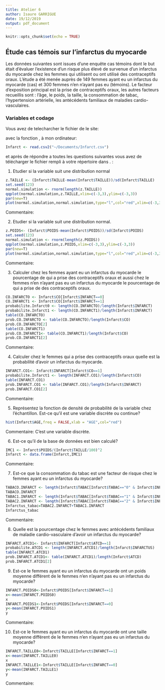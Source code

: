 ```yaml
---
title: Atelier 6 
author: Isaure GARRIGUE
date: 19/12/2019
output: pdf_document
---
```


```r
knitr::opts_chunk$set(echo = TRUE)
```

## Étude cas témois sur l'infarctus du myocarde

Les données suivantes sont issues d'une enquête cas témoins dont le but  était d'évaluer l'existence d'un risque plus élevé de survenue d'un infarctus du myocarde chez les femmes qui utilisent ou ont utilisé des contraceptifs oraux. L'étude a  été menée auprès de 149 femmes ayant eu un infarctus du myocarde (cas) et 300 femmes n'en n'ayant pas eu (témoins). Le facteur d’exposition principal est la prise de contraceptifs oraux, les autres facteurs recueillis sont : l'âge, le poids, la taille, la consommation de tabac, l'hypertension artérielle, les antécédents familiaux de maladies cardio-vasculaires.

### Variables et codage

\begin{tabular}{|l|p{5cm}|c|}
\hline
Description & Unite ou Codage & Variable \\
\hline
Infarctus du myocarde & 0 = Témoins; 1 = Cas & \texttt{INFARCT} \\
\hline
Prise de contraceptifs oraux & 0 = Jamais; 1 = Oui & \texttt{CO} \\
\hline
Consommation de tabac & 0 = Non;
1 = Fumeuse actuelle; 2 = Ancienne fumeuse & \texttt{TABAC} \\
\hline
Âge & Années & \texttt{AGE} \\
\hline
Poids & kg & \texttt{POIDS} \\
\hline
Taille & cm  & \texttt{TAILLE} \\
\hline 
Antécédents familiaux de maladie cardio-vasculaire & 0 = Non ; 1 = Oui & \texttt{ATCD} \\
\hline
Hypertension artérielle  &  0 = Non ; 1 = Oui & \texttt{HTA} \\
\hline
\end{tabular}

Vous avez de telecharcher le fichier \texttt{Infarct.csv} de le site:

\url{https://github.com/afalco/Atelier6/}

avec la fonction \texttt{read.csv2()}, à mon ordinateur:

```r
Infarct <- read.csv2("~/Documents/Infarct.csv")
```

et après de répondre a toutes les questions suivantes vous avez de télécharger le fichier \texttt{Atelier6.Rmd} rempli à votre répertoire dans \url{https://github.com/}. \textbf{La data limite pour le rentrer est le lundi 23 décembre 2019}:


 1. Etudier si la variable \texttt{TAILLE} suit une distribution normal
 
```r
z.TAILLE <- (Infarct$TAILLE-mean(Infarct$TAILLE))/sd(Infarct$TAILLE)
set.seed(123)
normal.simulation <- rnorm(length(z.TAILLE))
qqplot(normal.simulation,z.TAILLE,xlim=c(-3,3),ylim=c(-3,3))
par(new=T)
plot(normal.simulation,normal.simulation,type="l",col="red",xlim=c(-3,3),ylim=c(-3,3), xlab = "",ylab = "")
```

Commentaire:

 2. Etudier si la variable \texttt{POIDS} suit une distribution normal.
 
```r
z.POIDS<- (Infarct$POIDS-mean(Infarct$POIDS))/sd(Infarct$POIDS)
set.seed(123)
normal.simulation <- rnorm(length(z.POIDS))
qqplot(normal.simulation,z.POIDS,xlim=c(-3,3),ylim=c(-3,3))
par(new=T)
plot(normal.simulation,normal.simulation,type="l",col="red",xlim=c(-3,3),ylim=c(-3,3), xlab = "",ylab = "")
```

Commentaire:

 3. Calculer chez les femmes ayant eu un infarctus du myocarde le pourcentage de qui a prise des contraceptifs oraux et aussi chez le femmes n'en n'ayant pas eu un infarctus du myocarde le pourcentage de qui a prise de des contraceptifs oraux. 
 
```r
CO.INFARCTO <- Infarct$CO[Infarct$INFARCT==0]
CO.INFARCT1 <- Infarct$CO[Infarct$INFARCT==1]
probabilite.Infarct0 <- length(CO.INFARCTO)/length(Infarct$INFARCT)
probabilite.Infarct1 <- length(CO.INFARCT1)/length(Infarct$INFARCT)
table(CO.INFARCTO)
prob.CO.INFARCTO <- table(CO.INFARCTO)/length(Infarct$CO)
prob.CO.INFARCTO[2]
table(CO.INFARCT1)
prob.CO.INFARCT1<- table(CO.INFARCT1)/length(Infarct$CO)
prob.CO.INFARCT1[2]
```
 
Commentaire:

 4. Calculer chez le femmes qui a prise des contraceptifs oraux quelle est la probabilité d'avoir un infarctus du myocarde.

```r
INFARCT.CO1<- Infarct$INFARCT[Infarct$CO==1]
probabilite.Infarct1 <- length(INFARCT.CO1)/length(Infarct$CO)
table(INFARCT.CO1)
prob.INFARCT.CO1 <- table(INFARCT.CO1)/length(Infarct$INFARCT)
prob.INFARCT.CO1[2]
```
 
 Commentaire:

 5. Représentez la fonction de densité de probabilité de la variable \texttt{AGE} chez l'échantillon. Est-ce qu'il est une variable discrète ou continue?
 
```r
hist(Infarct$AGE,freq = FALSE,xlab = "AGE",col="red")
```
 
 Commentaire: C'est une variable discrète.


  6. Est-ce qu'il \texttt{IMC} de la base de données \texttt{Infarct} est bien calculé?
 
    
```r
IMC1 <- Infarct$POIDS/(Infarct$TAILLE/100)^2
Infarct <- data.frame(Infarct,IMC1)
```
 
Commentaire:

 
 7. Est-ce que la consommation du tabac est une facteur de risque chez le femmes ayant eu un infarctus du myocarde?
 

```r
TABACO.INFARCT <- length(Infarct$TABAC[Infarct$TABAC=="0" & Infarct$INFARCT=="1"])/length(Infarct$INFARCT[Infarct$INFARCT=="1"])
TABACO.INFARCT
TABAC1.INFARCT <- length(Infarct$TABAC[Infarct$TABAC=="1" & Infarct$INFARCT=="1"])/length(Infarct$INFARCT[Infarct$INFARCT=="1"])
TABAC2.INFARCT <- length(Infarct$TABAC[Infarct$TABAC=="2" & Infarct$INFARCT=="1"])/length(Infarct$INFARCT[Infarct$INFARCT=="1"])
Infarctus_tabac=TABAC2.INFARCT+TABAC1.INFARCT
Infarctus_tabac
```

Commentaire: 


  8. Quelle est la pourcentage chez le femmes avec antécédents familiaux de maladie cardio-vasculaire d'avoir un infarctus du myocarde?
  
```r
INFARCT.ATCD1<- Infarct$INFARCT[Infarct$ATCD==1]
probabilite.ATCD1 <- length(INFARCT.ATCD1)/length(Infarct$INFARCTUS)
table(INFARCT.ATCD1)
prob.INFARCT.ATCD1<- table(INFARCT.ATCD1)/length(Infarct$ATCD)
prob.INFARCT.ATCD1[2]
```

  9. Est-ce le femmes ayant eu un infarctus du myocarde ont un poids moyenne différent de le femmes n'en n'ayant pas eu un infarctus du myocarde?
  
```r
INFARCT.POIDS0<-Infarct$POIDS[Infarct$INFARCT==1]
x<-mean(INFARCT.POIDS0)
x
INFARCT.POIDS1<-Infarct$POIDS[Infarct$INFARCT==0]
y<-mean(INFARCT.POIDS1)
y
```
  
  Commentaire:
  
  10. Est-ce le femmes ayant eu un infarctus du myocarde ont une taille moyenne différent de le femmes n'en n'ayant pas eu un infarctus du myocarde?

```r
INFARCT.TAILLE0<-Infarct$TAILLE[Infarct$INFARCT==1]
x<-mean(INFARCT.TAILLE0)
x
INFARCT.TAILLE1<-Infarct$TAILLE[Infarct$INFARCT==0]
y<-mean(INFARCT.TAILLE1)
y
```

  Commentaire:
